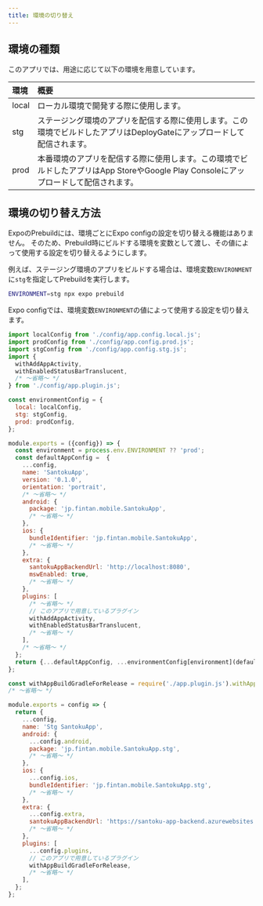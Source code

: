 ```yaml
---
title: 環境の切り替え
---
```


## 環境の種類

このアプリでは、用途に応じて以下の環境を用意しています。

| 環境 | 概要 |
|:--|:--|
| local | ローカル環境で開発する際に使用します。 |
| stg | ステージング環境のアプリを配信する際に使用します。この環境でビルドしたアプリはDeployGateにアップロードして配信されます。 |
| prod | 本番環境のアプリを配信する際に使用します。この環境でビルドしたアプリはApp StoreやGoogle Play Consoleにアップロードして配信されます。|

## 環境の切り替え方法

ExpoのPrebuildには、環境ごとにExpo configの設定を切り替える機能はありません。
そのため、Prebuild時にビルドする環境を変数として渡し、その値によって使用する設定を切り替えるようにします。

例えば、ステージング環境のアプリをビルドする場合は、環境変数`ENVIRONMENT`に`stg`を指定してPrebuildを実行します。

```bash
ENVIRONMENT=stg npx expo prebuild
```

Expo configでは、環境変数`ENVIRONMENT`の値によって使用する設定を切り替えます。

```javascript title=app.config.js
import localConfig from './config/app.config.local.js';
import prodConfig from './config/app.config.prod.js';
import stgConfig from './config/app.config.stg.js';
import {
  withAddAppActivity,
  withEnabledStatusBarTranslucent,
  /* ～省略～ */
} from './config/app.plugin.js';

const environmentConfig = {
  local: localConfig,
  stg: stgConfig,
  prod: prodConfig,
};

module.exports = ({config}) => {
  const environment = process.env.ENVIRONMENT ?? 'prod';
  const defaultAppConfig =  {
    ...config,
    name: 'SantokuApp',
    version: '0.1.0',
    orientation: 'portrait',
    /* ～省略～ */
    android: {
      package: 'jp.fintan.mobile.SantokuApp',
      /* ～省略～ */
    },
    ios: {
      bundleIdentifier: 'jp.fintan.mobile.SantokuApp',
      /* ～省略～ */
    },
    extra: {
      santokuAppBackendUrl: 'http://localhost:8080',
      mswEnabled: true,
      /* ～省略～ */
    },
    plugins: [
      /* ～省略～ */
      // このアプリで用意しているプラグイン
      withAddAppActivity,
      withEnabledStatusBarTranslucent,
      /* ～省略～ */
    ],
    /* ～省略～ */
  };
  return {...defaultAppConfig, ...environmentConfig[environment](defaultAppConfig)};
};
```

```javascript title=app.config.stg.js
const withAppBuildGradleForRelease = require('./app.plugin.js').withAppBuildGradleForRelease;
/* ～省略～ */

module.exports = config => {
  return {
    ...config,
    name: 'Stg SantokuApp',
    android: {
      ...config.android,
      package: 'jp.fintan.mobile.SantokuApp.stg',
      /* ～省略～ */
    },
    ios: {
      ...config.ios,
      bundleIdentifier: 'jp.fintan.mobile.SantokuApp.stg',
      /* ～省略～ */
    },
    extra: {
      ...config.extra,
      santokuAppBackendUrl: 'https://santoku-app-backend.azurewebsites.net',
      /* ～省略～ */
    },
    plugins: [
      ...config.plugins,
      // このアプリで用意しているプラグイン
      withAppBuildGradleForRelease,
      /* ～省略～ */
    ],
  };
};
```
